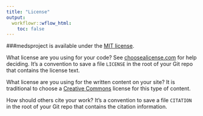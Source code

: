 ```yaml
---
title: "License"
output:
  workflowr::wflow_html:
    toc: false
---
```


###medsproject is available under the [MIT license](MIT).

What license are you using for your code? See [choosealicense.com][choose] for
help deciding. It's a convention to save a file `LICENSE` in the root of your
Git repo that contains the license text.

What license are you using for the written content on your site? It is
traditional to choose a [Creative Commons][cc] license for this type of content.

[choose]: http://choosealicense.com/
[cc]: https://creativecommons.org/choose/
[MIT]: https://opensource.org/licenses/mit-license.php/
How should others cite your work? It's a convention to save a file `CITATION`
in the root of your Git repo that contains the citation information.
